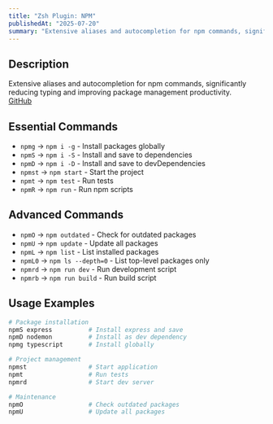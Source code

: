 ```yaml
---
title: "Zsh Plugin: NPM"
publishedAt: "2025-07-20"
summary: "Extensive aliases and autocompletion for npm commands, significantly reducing typing and improving package management productivity."
---
```


## Description

Extensive aliases and autocompletion for npm commands, significantly reducing typing and improving package management productivity.  
[GitHub](https://github.com/ohmyzsh/ohmyzsh/blob/master/plugins/npm/npm.plugin.zsh)

## Essential Commands

- `npmg` → `npm i -g` - Install packages globally
- `npmS` → `npm i -S` - Install and save to dependencies
- `npmD` → `npm i -D` - Install and save to devDependencies
- `npmst` → `npm start` - Start the project
- `npmt` → `npm test` - Run tests
- `npmR` → `npm run` - Run npm scripts

## Advanced Commands

- `npmO` → `npm outdated` - Check for outdated packages
- `npmU` → `npm update` - Update all packages
- `npmL` → `npm list` - List installed packages
- `npmL0` → `npm ls --depth=0` - List top-level packages only
- `npmrd` → `npm run dev` - Run development script
- `npmrb` → `npm run build` - Run build script

## Usage Examples

```bash
# Package installation
npmS express          # Install express and save
npmD nodemon          # Install as dev dependency
npmg typescript       # Install globally

# Project management
npmst                 # Start application
npmt                  # Run tests
npmrd                 # Start dev server

# Maintenance
npmO                  # Check outdated packages
npmU                  # Update all packages
```
